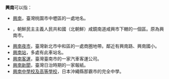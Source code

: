 '''興南'''可以指：

* [[興南|興南]]，臺灣桃園市中壢區的一處地名。
* {{link-jp|興南區域|興南区域}}，朝鮮民主主義人民共和國（北朝鮮）咸鏡南道咸興市下轄的一個區。原為興南市。
* [[中和興南夜市|興南夜市]]，臺灣新北市中和區的一處商圈地帶。鄰近有興南路、興南國小。
* [[興南站|興南站]]，多處有此車站名。
* [[興南客運|興南客運]]，臺灣臺南市的一家汽車客運公司。
* [[興南新聞|興南新聞]]，臺灣日治時期的一家報紙。
* [[興南中學校及高等學校|興南中學校及高等學校]]，日本沖繩縣那霸市的完全中學。

{{disambig|Cat=二字消歧义}}